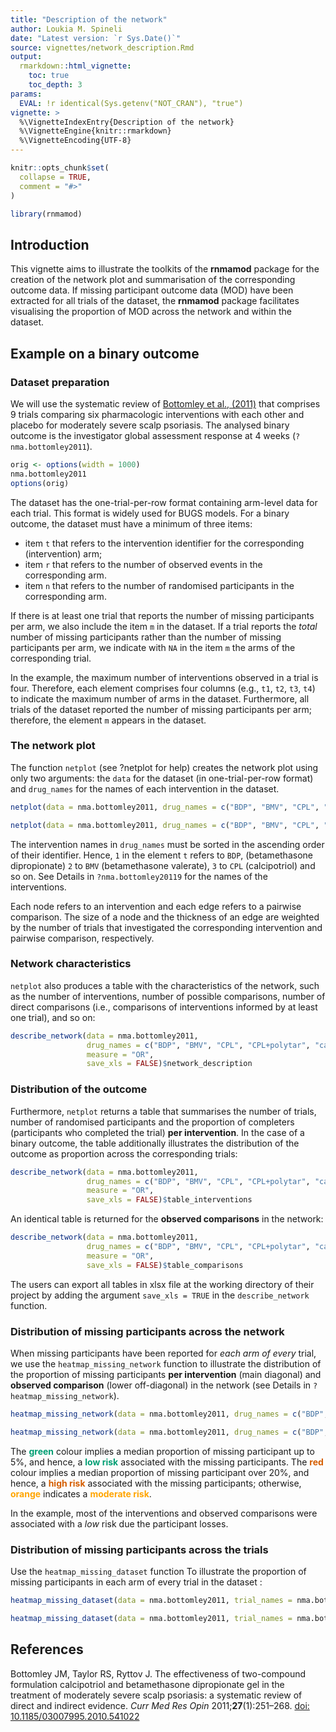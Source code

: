 ```yaml
---
title: "Description of the network"
author: Loukia M. Spineli
date: "Latest version: `r Sys.Date()`"
source: vignettes/network_description.Rmd
output: 
  rmarkdown::html_vignette:
    toc: true
    toc_depth: 3
params:
  EVAL: !r identical(Sys.getenv("NOT_CRAN"), "true")
vignette: >
  %\VignetteIndexEntry{Description of the network}
  %\VignetteEngine{knitr::rmarkdown}
  %\VignetteEncoding{UTF-8}
---
```


```r
knitr::opts_chunk$set(
  collapse = TRUE,
  comment = "#>"
)
```

```r
library(rnmamod)
```

## Introduction

This vignette aims to illustrate the toolkits of the **rnmamod** package for the
creation of the network plot and summarisation of the corresponding outcome 
data. If missing participant outcome data (MOD) have been extracted for all 
trials of the dataset, the **rnmamod** package facilitates visualising the 
proportion of MOD across the network and within the dataset.

## Example on a binary outcome 

### Dataset preparation

We will use the systematic review of 
[Bottomley et al., (2011)](https://pubmed.ncbi.nlm.nih.gov/21142838/) that 
comprises 9 trials comparing six pharmacologic interventions with each other and
placebo for moderately severe scalp psoriasis. The analysed binary outcome is 
the investigator global assessment response at 4 weeks (`?nma.bottomley2011`).

```r
orig <- options(width = 1000)
nma.bottomley2011
options(orig)
```

The dataset has the one-trial-per-row format containing arm-level data for each 
trial. This format is widely used for BUGS models. For a binary outcome, the 
dataset must have a minimum of three items: 

- item `t` that refers to the intervention identifier for the corresponding 
(intervention) arm;
- item `r` that refers to the number of observed events in the corresponding 
arm. 
- item `n` that refers to the number of randomised participants in the 
corresponding arm.

If there is at least one trial that reports the number of missing participants 
per arm, we also include the item `m` in the dataset. If a trial reports the 
*total* number of missing participants rather than the number of missing 
participants per arm, we indicate with `NA` in the item `m` the arms of the 
corresponding trial.\cr

In the example, the maximum number of interventions observed in a trial is four.
Therefore, each element comprises four columns (e.g., `t1`, `t2`, `t3`, `t4`) to
indicate the maximum number of arms in the dataset. Furthermore, all trials of 
the dataset reported the number of missing participants per arm; therefore, the 
element `m` appears in the dataset.

### The network plot

The function `netplot` (see ?netplot for help) creates the network plot using 
only two arguments: the `data` for the dataset (in one-trial-per-row format) and
`drug_names` for the names of each intervention in the dataset. 

```r
netplot(data = nma.bottomley2011, drug_names = c("BDP", "BMV", "CPL", "CPL+polytar", "capasal", "TCF gel", "placebo"), show_multi = TRUE, edge_label_cex = 1)
```

```r
netplot(data = nma.bottomley2011, drug_names = c("BDP", "BMV", "CPL", "CPL+polytar", "capasal", "TCF gel", "placebo"), show_multi = TRUE, edge_label_cex = 1)
```

The intervention names in `drug_names` must be sorted in the ascending order of 
their identifier. Hence, `1` in the element `t` refers to `BDP`, 
(betamethasone dipropionate) `2` to `BMV` (betamethasone valerate), `3` to `CPL`
(calcipotriol) and so on. See Details in `?nma.bottomley20119` for the names 
of the interventions.\cr

Each node refers to an intervention and each edge refers to a pairwise 
comparison. The size of a node and the thickness of an edge are weighted by the 
number of trials that investigated the corresponding intervention and pairwise 
comparison, respectively.  

### Network characteristics

`netplot` also produces a table with the characteristics of the network, such as
the number of interventions, number of possible comparisons, number of direct 
comparisons (i.e., comparisons of interventions informed by at least one trial),
and so on:

```r
describe_network(data = nma.bottomley2011,
                 drug_names = c("BDP", "BMV", "CPL", "CPL+polytar", "capasal", "TCF gel", "placebo"),
                 measure = "OR",
                 save_xls = FALSE)$network_description
```

### Distribution of the outcome

Furthermore, `netplot` returns a table that summarises the number of trials, 
number of randomised participants and the proportion of completers (participants
who completed the trial) **per intervention**. In the case of a binary outcome, 
the table additionally illustrates the distribution of the outcome as proportion
across the corresponding trials: 

```r
describe_network(data = nma.bottomley2011,
                 drug_names = c("BDP", "BMV", "CPL", "CPL+polytar", "capasal", "TCF gel", "placebo"),
                 measure = "OR",
                 save_xls = FALSE)$table_interventions
```

An identical table is returned for the **observed comparisons** in the network:

```r
describe_network(data = nma.bottomley2011,
                 drug_names = c("BDP", "BMV", "CPL", "CPL+polytar", "capasal", "TCF gel", "placebo"),
                 measure = "OR",
                 save_xls = FALSE)$table_comparisons
```

The users can export all tables in xlsx file at the working directory 
of their project by adding the argument `save_xls = TRUE` in the `describe_network` 
function.

### Distribution of missing participants across the network

When missing participants have been reported for *each arm of every* trial, we 
use the `heatmap_missing_network` function to illustrate the distribution of the
proportion of missing participants **per intervention** (main diagonal) and 
**observed comparison** (lower off-diagonal) in the network (see Details in 
`?heatmap_missing_network`). 

```r
heatmap_missing_network(data = nma.bottomley2011, drug_names = c("BDP", "BMV", "CPL", "CPL+polytar", "capasal", "TCF gel", "placebo"))
```

```r
heatmap_missing_network(data = nma.bottomley2011, drug_names = c("BDP", "BMV", "CPL", "CPL+polytar", "capasal", "TCF gel", "placebo"))
```

The <span style="color:#009E73">**green**</span> colour implies a median 
proportion of missing participant up to 5\%, and hence, a 
<span style="color:#009E73">**low risk**</span> associated with the missing 
participants. The <span style="color:#D55E00">**red**</span> colour implies a 
median proportion of missing participant over 20\%, and hence, a 
<span style="color:#D55E00">**high risk**</span> associated with the missing 
participants; otherwise, <span style="color:orange">**orange**</span> indicates 
a <span style="color:orange">**moderate risk**</span>.\cr

In the example, most of the interventions and observed comparisons were 
associated with a *low* risk due the participant losses.

### Distribution of missing participants across the trials

Use the `heatmap_missing_dataset` function To illustrate the proportion of 
missing participants in each arm of every trial in the dataset :

```r
heatmap_missing_dataset(data = nma.bottomley2011, trial_names = nma.bottomley2011$study, drug_names = c("BDP", "BMV", "CPL", "CPL+polytar", "capasal", "TCF gel", "placebo"))
```

```r
heatmap_missing_dataset(data = nma.bottomley2011, trial_names = nma.bottomley2011$study, drug_names = c("BDP", "BMV", "CPL", "CPL+polytar", "capasal", "TCF gel", "placebo"))
```

## References

Bottomley JM, Taylor RS, Ryttov J. The effectiveness of two-compound formulation
calcipotriol and betamethasone dipropionate gel in the treatment of moderately 
severe scalp psoriasis: a systematic review of direct and indirect evidence. 
*Curr Med Res Opin* 2011;**27**(1):251--268. 
[doi: 10.1185/03007995.2010.541022](https://pubmed.ncbi.nlm.nih.gov/21142838/)

